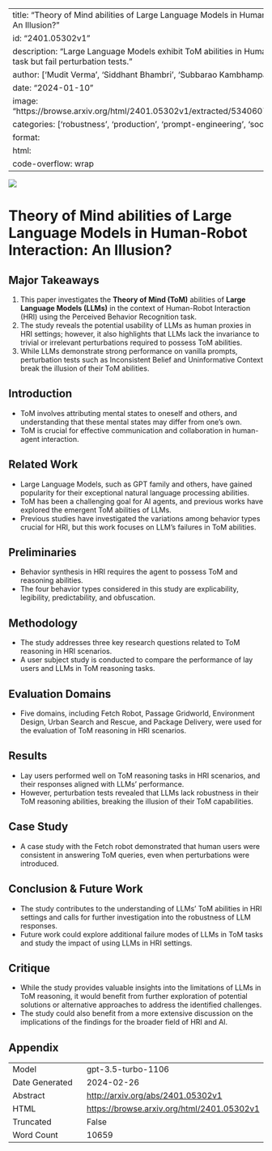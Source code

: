 
---
title: "Theory of Mind abilities of Large Language Models in Human-Robot Interaction : An Illusion?"
id: "2401.05302v1"
description: "Large Language Models exhibit ToM abilities in Human Robot Interaction task but fail perturbation tests."
author: ['Mudit Verma', 'Siddhant Bhambri', 'Subbarao Kambhampati']
date: "2024-01-10"
image: "https://browse.arxiv.org/html/2401.05302v1/extracted/5340607/images/hri_main.png"
categories: ['robustness', 'production', 'prompt-engineering', 'social-sciences', 'hci']
format:
  html:
    code-overflow: wrap
---

![](https://browse.arxiv.org/html/2401.05302v1/extracted/5340607/images/hri_main.png)

# Theory of Mind abilities of Large Language Models in Human-Robot Interaction: An Illusion?

## Major Takeaways
1. This paper investigates the **Theory of Mind (ToM)** abilities of **Large Language Models (LLMs)** in the context of Human-Robot Interaction (HRI) using the Perceived Behavior Recognition task.
2. The study reveals the potential usability of LLMs as human proxies in HRI settings; however, it also highlights that LLMs lack the invariance to trivial or irrelevant perturbations required to possess ToM abilities.
3. While LLMs demonstrate strong performance on vanilla prompts, perturbation tests such as Inconsistent Belief and Uninformative Context break the illusion of their ToM abilities.

## Introduction
- ToM involves attributing mental states to oneself and others, and understanding that these mental states may differ from one's own.
- ToM is crucial for effective communication and collaboration in human-agent interaction.

## Related Work
- Large Language Models, such as GPT family and others, have gained popularity for their exceptional natural language processing abilities.
- ToM has been a challenging goal for AI agents, and previous works have explored the emergent ToM abilities of LLMs.
- Previous studies have investigated the variations among behavior types crucial for HRI, but this work focuses on LLM's failures in ToM abilities.

## Preliminaries
- Behavior synthesis in HRI requires the agent to possess ToM and reasoning abilities.
- The four behavior types considered in this study are explicability, legibility, predictability, and obfuscation.

## Methodology
- The study addresses three key research questions related to ToM reasoning in HRI scenarios.
- A user subject study is conducted to compare the performance of lay users and LLMs in ToM reasoning tasks.

## Evaluation Domains
- Five domains, including Fetch Robot, Passage Gridworld, Environment Design, Urban Search and Rescue, and Package Delivery, were used for the evaluation of ToM reasoning in HRI scenarios.

## Results
- Lay users performed well on ToM reasoning tasks in HRI scenarios, and their responses aligned with LLMs' performance.
- However, perturbation tests revealed that LLMs lack robustness in their ToM reasoning abilities, breaking the illusion of their ToM capabilities.

## Case Study
- A case study with the Fetch robot demonstrated that human users were consistent in answering ToM queries, even when perturbations were introduced.

## Conclusion & Future Work
- The study contributes to the understanding of LLMs' ToM abilities in HRI settings and calls for further investigation into the robustness of LLM responses.
- Future work could explore additional failure modes of LLMs in ToM tasks and study the impact of using LLMs in HRI settings.

## Critique
- While the study provides valuable insights into the limitations of LLMs in ToM reasoning, it would benefit from further exploration of potential solutions or alternative approaches to address the identified challenges.
- The study could also benefit from a more extensive discussion on the implications of the findings for the broader field of HRI and AI.

## Appendix

|          |          |
|----------|----------|
| Model     | gpt-3.5-turbo-1106       |
| Date Generated     | 2024-02-26       |
| Abstract | [http://arxiv.org/abs/2401.05302v1](http://arxiv.org/abs/2401.05302v1)        |
| HTML     | [https://browse.arxiv.org/html/2401.05302v1](https://browse.arxiv.org/html/2401.05302v1)       |
| Truncated       | False       |
| Word Count       | 10659       |